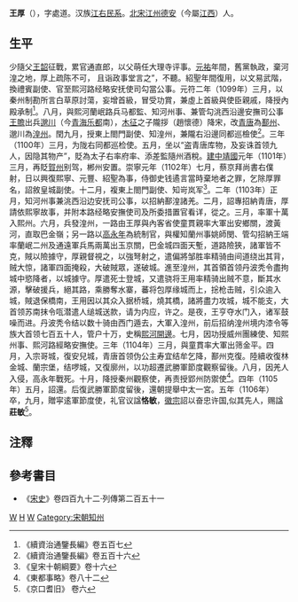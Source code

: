 '''王厚'''（{{bd|||1106年||CatIdx=W王}}），字處道。汉族[[江右民系|江右民系]]。[[北宋|北宋]][[江州|江州]][[德安|德安]]（今屬[[江西|江西]]）人。
== 生平 ==
少隨父[[王韶|王韶]]征戰，累官通直郎，以父萌任大理寺评事。[[元祐|元祐]]年間，舊黨執政，棄河湟之地，厚上疏陈不可， 且诣政事堂言之”，不聽。紹聖年間復用，以文易武階，換禮賓副使、官至熙河路经略安抚使司勾當公事。元符二年（1099年）三月，以秦州制勘所言白草原討蕩，妄增首級，冒受功賞，兼虛上首級與使臣親戚，降授內殿承制<ref>《續資治通鑒長編》卷五百七</ref>。八月，與熙河蘭岷路兵马都監、知河州事、兼管勾洮西沿邊安撫司公事[[王贍|王贍]]出兵[[邈川|邈川]]（今[[青海|青海]][[乐都|乐都]]南），[[木征|木征]]之子隴拶（趙懷德）降宋，改[[青唐|青唐]]為[[鄯州|鄯州]]、邈川為[[湟州|湟州]]。閏九月，授東上閤門副使、知湟州，兼隴右沿邊同都巡檢使<ref>《續資治通鑒長編》卷五百十六</ref>。三年（1100年）三月，为陇右同都巡检使。五月，坐以“盗青唐库物，及妄诛首领九人，因隐其物产”，貶為太子右率府率、添差監隨州酒稅。[[建中靖國|建中靖國]]元年（1101年）三月，再貶[[賀州|賀州]]别驾，郴州安置。崇寧元年（1102年）七月，蔡京拜尚書右僕射，日以興復熙寧、元豐、紹聖為事，侍御史钱遹言當時棄地者之罪，乞除厚罪名，詔敘皇城副使。十二月，複東上閤門副使、知岢岚军<ref>《皇宋十朝綱要》卷十六</ref>。二年（1103年）正月，知河州事兼洮西沿边安抚司公事，以招納鄯湟諸羌。二月，詔專招納青唐，厚請依熙寧故事，并附本路经略安撫使司及所委措置官看详，從之。三月，率軍十萬入熙州。六月，兵發湟州，一路由王厚與內客省使童貫親率大軍出安鄉關，渡黃河，直取巴金嶺；另一路以[[高永年|高永年]]為統制官，與權知蘭州事姚師閔、管勾招納王端率蘭岷二州及通遠軍兵馬兩萬出玉京關，巴金城四面天塹，道路險狹，諸軍皆不克，賊以險據守，厚親督視之，以強弩射之，遣偏將邹胜率精骑由间道绕出其背，贼大惊，諸軍四面掩殺，大破賊眾，遂破城。進至湟州，其首領首领丹波秃令盡拘城中慾降者，以城據守。厚遣死士登城，又遣骁将王用率精骑出贼不意，斷其水源，擊破援兵，絕其路，乘勝奪水寨，蕃将包厚缘城而上，捴枪击贼，引众逾入城，賊退保橋南，王用因以其众入据桥城，燒其橋，諸將盡力攻城，城不能支，大首领苏南抹令咓潜遣人缒城送款，请为内应，许之。是夜，王亨夺水门入，诸军鼓噪而进。丹波秃令结以数十骑由西门遁去，大軍入湟州，前后招纳湟州境内漆令等族大首领七百五十人，管户十万，史稱[[熙河開邊|熙河開邊]]。七月，因功授威州團練使、知熙州事、熙河路經略安撫使。三年（1104年）三月，與童貫率大軍出筛金平。四月，入宗哥城，復安兒城，青唐首领伪公主寿宜结牟乞降，鄯州克復。陸續收復林金城、蘭宗堡，结啰城，又復廓州，以功超遷武勝軍節度觀察留後。八月，因羌人入侵，高永年戰死。十月，降授秦州觀察使，再责授郢州防禦使<ref>《東都事略》卷八十二</ref>。四年（1105年）五月，詔還。后復武勝軍節度留後，還朝提舉中太一宮。五年（1106年）卒，九月，贈寜逺軍節度使，礼官议諡'''恪敏'''，[[宋徽宗|徽宗]]詔以奋忠许国,似其先人，赐諡'''莊敏'''<ref>《京口耆旧》 卷六</ref>。

==注釋==
<references/>

==參考書目==
* 《[[宋史|宋史]]》卷四百九十二‧列傳第二百五十一

[[Category:宋朝軍事人物|W]]
[[Category:王姓|H]]
[[Category:德安人|W]]
[[Category:宋朝知州|Category:宋朝知州]]